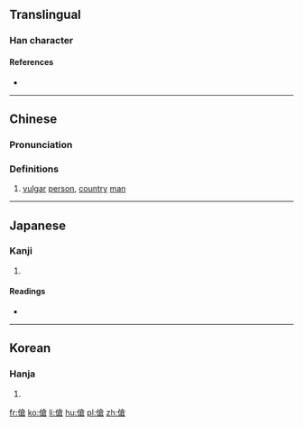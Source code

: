 {{also|伧}}
==Translingual==

===Han character===
{{Han char|rn=9|rad=人|as=10|sn=12|four=28267|canj=OOIR|ids=⿰亻倉}}

====References====
* {{Han ref|kx=0113.180|dkj=00964|dj=0241.080|hdz=10204.020|uh=5096|ud=20630|bh=B3C9|bd=46025}}

----

==Chinese==
{{zh-forms|s=伧}}

===Pronunciation===
{{zh-pron
|m=cāng
|c=caang4,cong1
|mc=y
|oc=y
|ma=
|cat=n
}}

===Definitions===
# [[vulgar]] [[person]], [[country]] [[man]]

----

==Japanese==

===Kanji===
{{ja-kanji|grade=|rs=人10}}

# {{defn|lang=ja|sort=人10}}

====Readings====
* {{ja-readings|on=[[そう]] (sō), [[しょう]] (shō)|kun=[[いやしい]] (iyashii), [[いやしいもの]] (iyashiimono), [[いなかもの]] (inakamono)}}

----

==Korean==

===Hanja===
{{ko-hanja|hangeul=[[창]]|rv=chang|mr=ch'ang}}

# {{defn|lang=ko|sort=人10}}

[[fr:傖]]
[[ko:傖]]
[[li:傖]]
[[hu:傖]]
[[pl:傖]]
[[zh:傖]]